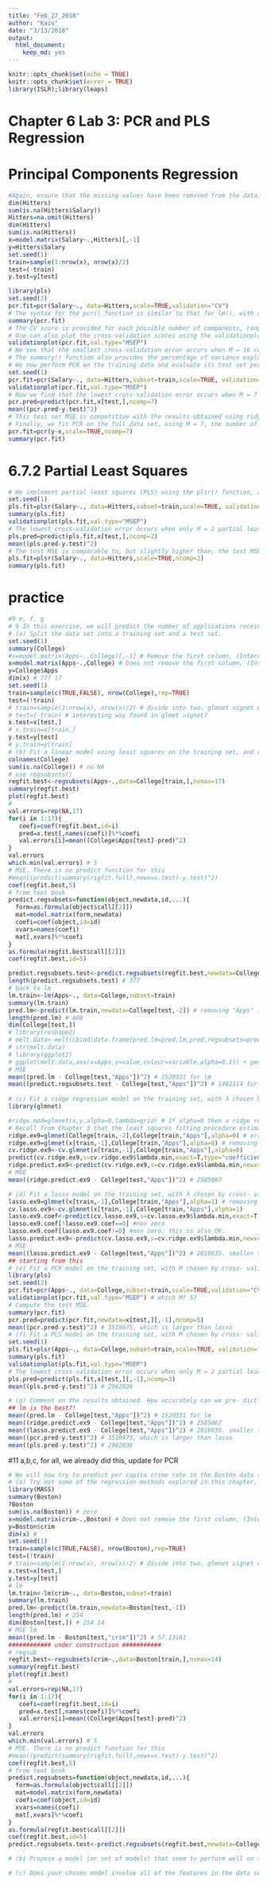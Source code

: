 ```yaml
---
title: "Feb_27_2018"
author: "Kazu"
date: "3/13/2018"
output: 
  html_document: 
    keep_md: yes
---
```


```r
knitr::opts_chunk$set(echo = TRUE)
knitr::opts_chunk$set(error = TRUE)
library(ISLR);library(leaps)
```
# Chapter 6 Lab 3: PCR and PLS Regression
# Principal Components Regression
```r
#Again, ensure that the missing values have been removed from the data, as described in Section 6.5.
dim(Hitters)
sum(is.na(Hitters$Salary))
Hitters=na.omit(Hitters)
dim(Hitters)
sum(is.na(Hitters))
x=model.matrix(Salary~.,Hitters)[,-1]
y=Hitters$Salary
set.seed(1)
train=sample(1:nrow(x), nrow(x)/2)
test=(-train)
y.test=y[test]

library(pls)
set.seed(2)
pcr.fit=pcr(Salary~., data=Hitters,scale=TRUE,validation="CV")
# The syntax for the pcr() function is similar to that for lm(), with a few additional options. Setting scale=TRUE has the effect of standardizing each predictor, using (6.6), prior to generating the principal components, so that the scale on which each variable is measured will not have an effect. Setting validation="CV" causes pcr() to compute the ten-fold cross-validation error for each possible value of M , the number of principal components used. The resulting fit can be examined using summary().
summary(pcr.fit)
# The CV score is provided for each possible number of components, ranging from M = 0 onwards. (We have printed the CV output only up to M = 4.) Note that pcr() reports the root mean squared error; in order to obtain the usual MSE, we must square this quantity. For instance, a root mean squared error of 352.8 corresponds to an MSE of 352.82 = 124,468.
# One can also plot the cross-validation scores using the validationplot() validation function. Using val.type="MSEP" will cause the cross-validation MSE to be plot() plotted.
validationplot(pcr.fit,val.type="MSEP")
# We see that the smallest cross-validation error occurs when M = 16 com- ponents are used. This is barely fewer than M = 19, which amounts to simply performing least squares, because when all of the components are used in PCR no dimension reduction occurs. However, from the plot we also see that the cross-validation error is roughly the same when only one component is included in the model. This suggests that a model that uses just a small number of components might suffice.
# The summary() function also provides the percentage of variance explained in the predictors and in the response using different numbers of compo- nents. This concept is discussed in greater detail in Chapter 10. Briefly, we can think of this as the amount of information about the predictors or the response that is captured using M principal components. For example, setting M = 1 only captures 38.31 % of all the variance, or information, in the predictors. In contrast, using M = 6 increases the value to 88.63 %. If we were to use all M = p = 19 components, this would increase to 100 %.
# We now perform PCR on the training data and evaluate its test set performance.
set.seed(1)
pcr.fit=pcr(Salary~., data=Hitters,subset=train,scale=TRUE, validation="CV")
validationplot(pcr.fit,val.type="MSEP")
# Now we find that the lowest cross-validation error occurs when M = 7 component are used. We compute the test MSE as follows.
pcr.pred=predict(pcr.fit,x[test,],ncomp=7)
mean((pcr.pred-y.test)^2)
# This test set MSE is competitive with the results obtained using ridge re- gression and the lasso. However, as a result of the way PCR is implemented, the final model is more difficult to interpret because it does not perform any kind of variable selection or even directly produce coefficient estimates.
# Finally, we fit PCR on the full data set, using M = 7, the number of components identified by cross-validation.
pcr.fit=pcr(y~x,scale=TRUE,ncomp=7)
summary(pcr.fit)
```
# 6.7.2 Partial Least Squares
```r
# We implement partial least squares (PLS) using the plsr() function, also plsr() in the pls library. The syntax is just like that of the pcr() function
set.seed(1)
pls.fit=plsr(Salary~., data=Hitters,subset=train,scale=TRUE, validation="CV")
summary(pls.fit)
validationplot(pls.fit,val.type="MSEP")
# The lowest cross-validation error occurs when only M = 2 partial least squares directions are used. We now evaluate the corresponding test set MSE.
pls.pred=predict(pls.fit,x[test,],ncomp=2)
mean((pls.pred-y.test)^2)
# The test MSE is comparable to, but slightly higher than, the test MSE obtained using ridge regression, the lasso, and PCR. Finally, we perform PLS using the full data set, using M = 2, the number of components identified by cross-validation.
pls.fit=plsr(Salary~., data=Hitters,scale=TRUE,ncomp=2)
summary(pls.fit)
```
# practice
```r
#9 e, f, g
# 9 In this exercise, we will predict the number of applications received using the other variables in the College data set.
# (a) Split the data set into a training set and a test set.
set.seed(1)
summary(College)
#x=model.matrix(Apps~.,College)[,-1] # Remove the first column, (Intercept)
x=model.matrix(Apps~.,College) # Does not remove the first column, (Intercept)
y=College$Apps
dim(x) # 777 17
set.seed(1)
train=sample(c(TRUE,FALSE), nrow(College),rep=TRUE)
test=(!train)
# train=sample(1:nrow(x), nrow(x)/2) # divide into two. glmnet vignet way
# test=(-train) # interesting way found in glmet vignet?
x.test=x[test,]
# x.train=x[train,]
y.test=y[test]
# y.train=y[train]
# (b) Fit a linear model using least squares on the training set, and report the test error obtained.
colnames(College)
sum(is.na(College)) # no NA
# use regsubsets()
regfit.best<-regsubsets(Apps~.,data=College[train,],nvmax=17)
summary(regfit.best)
plot(regfit.best)
#
val.errors=rep(NA,17)
for(i in 1:17){
   coefi=coef(regfit.best,id=i)
   pred=x.test[,names(coefi)]%*%coefi
   val.errors[i]=mean((College$Apps[test]-pred)^2)
}
val.errors
which.min(val.errors) # 5
# MSE. There is no predict function for this
#mean((predict(summary(rigfit.full),newx=x.test)-y.test)^2)
coef(regfit.best,5)
# from text book
predict.regsubsets=function(object,newdata,id,...){
  form=as.formula(object$call[[2]])
  mat=model.matrix(form,newdata)
  coefi=coef(object,id=id)
  xvars=names(coefi)
  mat[,xvars]%*%coefi
}
as.formula(regfit.best$call[[2]])
coef(regfit.best,id=5)

predict.regsubsets.test<-predict.regsubsets(regfit.best,newdata=College[test,],id=5)
length(predict.regsubsets.test) # 377
# back to lm
lm.train<-lm(Apps~., data=College,subset=train)
summary(lm.train)
pred.lm<-predict(lm.train,newdata=College[test,-2]) # removing "Apps" in the data, College
length(pred.lm) # 400
dim(College[test,])
# library(reshape2)
# melt.data<-melt(cbind(data.frame(pred.lm=pred.lm,pred.regsubsets=predict.regsubsets.test),Apps=College[test,2]),id="Apps")
# str(melt.data)
# library(ggplot2)
# ggplot(melt.data,aes(x=Apps,y=value,colour=variable,alpha=0.1)) + geom_point()
# MSE 
mean((pred.lm - College[test,"Apps"])^2) # 1520331 for lm
mean((predict.regsubsets.test - College[test,"Apps"])^2) # 1492114 for regsubsets
  
# (c) Fit a ridge regression model on the training set, with λ chosen by cross-validation. Report the test error obtained
library(glmnet)

#ridge.mod=glmnet(x,y,alpha=0,lambda=grid) # If alpha=0 then a ridge regression model is fit, and if alpha=1 then a lasso model is fit. 
# Recall from Chapter 3 that the least squares fitting procedure estimates β0,β1,...,βp using the values that minimize: RSS (residual sum of squares, Fig3.1, p62)
ridge.ex9=glmnet(College[train,-2],College[train,"Apps"],alpha=0) # error
ridge.ex9=glmnet(x[train,-1],College[train,"Apps"],alpha=0) # removing intercept in x
cv.ridge.ex9<-cv.glmnet(x[train,-1],College[train,"Apps"],alpha=0)
predict(cv.ridge.ex9,s=cv.ridge.ex9$lambda.min,exact=T,type="coefficients")[1:18,] # coefficients
ridge.predict.ex9<-predict(cv.ridge.ex9,s=cv.ridge.ex9$lambda.min,newx=x[test,-1])
# MSE
mean((ridge.predict.ex9 - College[test,"Apps"])^2) # 2585067

# (d) Fit a lasso model on the training set, with λ chosen by cross- validation. Report the test error obtained, along with the number of non-zero coefficient estimates.
lasso.ex9=glmnet(x[train,-1],College[train,"Apps"],alpha=1) # removing intercept in x
cv.lasso.ex9<-cv.glmnet(x[train,-1],College[train,"Apps"],alpha=1)
lasso.ex9.coef<-predict(cv.lasso.ex9,s=cv.lasso.ex9$lambda.min,exact=T,type="coefficients")[1:18,] # coefficients
lasso.ex9.coef[!lasso.ex9.coef==0] #non zero
lasso.ex9.coef[lasso.ex9.coef!=0] #non zero. this is also OK.
lasso.predict.ex9<-predict(cv.lasso.ex9,s=cv.ridge.ex9$lambda.min,newx=x[test,-1])
# MSE
mean((lasso.predict.ex9 - College[test,"Apps"])^2) # 2010635. smaller than ridge
## starting from this
# (e) Fit a PCR model on the training set, with M chosen by cross- validation. Report the test error obtained, along with the value of M selected by cross-validation.
library(pls)
set.seed(2)
pcr.fit=pcr(Apps~., data=College,subset=train,scale=TRUE,validation="CV")
validationplot(pcr.fit,val.type="MSEP") # which M? 5?
# Compute the test MSE.
summary(pcr.fit)
pcr.pred=predict(pcr.fit,newdata=x[test,][,-1],ncomp=5)
mean((pcr.pred-y.test)^2) # 3519875, which is larger than lasso
# (f) Fit a PLS model on the training set, with M chosen by cross- validation. Report the test error obtained, along with the value of M selected by cross-validation.
set.seed(1)
pls.fit=plsr(Apps~., data=College,subset=train,scale=TRUE, validation="CV")
summary(pls.fit)
validationplot(pls.fit,val.type="MSEP")
# The lowest cross-validation error occurs when only M = 2 partial least squares directions are used. We now evaluate the corresponding test set MSE.
pls.pred=predict(pls.fit,x[test,][,-1],ncomp=3)
mean((pls.pred-y.test)^2) # 2982036

# (g) Comment on the results obtained. How accurately can we pre- dict the number of college applications received? Is there much difference among the test errors resulting from these five approaches?
## lm is the best?!
mean((pred.lm - College[test,"Apps"])^2) # 1520331 for lm
mean((ridge.predict.ex9 - College[test,"Apps"])^2) # 2585067
mean((lasso.predict.ex9 - College[test,"Apps"])^2) # 2010635. smaller than ridge
mean((pcr.pred-y.test)^2) # 3519875, which is larger than lasso
mean((pls.pred-y.test)^2) # 2982036

```
#11 a,b,c, for all, we already did this, update for PCR
```r
# We will now try to predict per capita crime rate in the Boston data set.
# (a) Try out some of the regression methods explored in this chapter, such as best subset selection, the lasso, ridge regression, and PCR. Present and discuss results for the approaches that you consider.
library(MASS)
summary(Boston)
?Boston
sum(is.na(Boston)) # zero
x=model.matrix(crim~.,Boston) # Does not remove the first column, (Intercept)
y=Boston$crim
dim(x) # 
set.seed(1)
train=sample(c(TRUE,FALSE), nrow(Boston),rep=TRUE)
test=(!train)
# train=sample(1:nrow(x), nrow(x)/2) # divide into two. glmnet vignet way
x.test=x[test,]
y.test=y[test]
# lm
lm.train<-lm(crim~., data=Boston,subset=train)
summary(lm.train)
pred.lm<-predict(lm.train,newdata=Boston[test,-1]) 
length(pred.lm) # 254
dim(Boston[test,]) # 254 14
# MSE lm
mean((pred.lm - Boston[test,"crim"])^2) # 57.13161
############ under construction ###########
# regsub
regfit.best<-regsubsets(crim~.,data=Boston[train,],nvmax=14)
summary(regfit.best)
plot(regfit.best)
#
val.errors=rep(NA,17)
for(i in 1:17){
   coefi=coef(regfit.best,id=i)
   pred=x.test[,names(coefi)]%*%coefi
   val.errors[i]=mean((College$Apps[test]-pred)^2)
}
val.errors
which.min(val.errors) # 5
# MSE. There is no predict function for this
#mean((predict(summary(rigfit.full),newx=x.test)-y.test)^2)
coef(regfit.best,5)
# from text book
predict.regsubsets=function(object,newdata,id,...){
  form=as.formula(object$call[[2]])
  mat=model.matrix(form,newdata)
  coefi=coef(object,id=id)
  xvars=names(coefi)
  mat[,xvars]%*%coefi
}
as.formula(regfit.best$call[[2]])
coef(regfit.best,id=5)
predict.regsubsets.test<-predict.regsubsets(regfit.best,newdata=College[test,],id=5)

# (b) Propose a model (or set of models) that seem to perform well on this data set, and justify your answer. Make sure that you are evaluating model performance using validation set error, cross- validation, or some other reasonable alternative, as opposed to using training error.

# (c) Does your chosen model involve all of the features in the data set? Why or why not?

```
